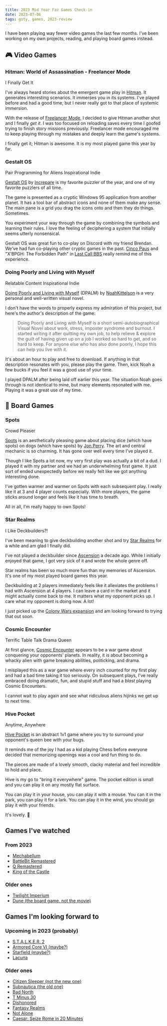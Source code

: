 ```yaml
---
title: 2023 Mid Year Fav Games Check-in
date: 2023-07-06
tags: goty, games, 2023-review
---
```


I have been playing way fewer video games the last few months. I've been working on my own projects, reading, and playing board games instead.

## <Icon>🎮</Icon> Video Games

### Hitman: World of Assassination - Freelancer Mode

<Badge color="#ffdb63" icon="💡">
  I Finally Get It
</Badge>

I've always heard stories about the emergent game play in [Hitman](https://store.steampowered.com/app/1659040/HITMAN_3/). It generates interesting scenarios. It immerses you in its systems. I've played before and had a good time, but I never really got to that place of systemic immersion.

With the release of [Freelancer Mode](https://www.polygon.com/reviews/23581384/hitman-3-freelancer-mode-roguelike-world-of-assassination), I decided to give Hitman another shot and I finally _get it_. I was too focused on reloading saves every time I goofed trying to finish story missions previously. Freelancer mode encouraged me to keep playing through my mistakes and deeply learn the game's systems.

I finally get it; Hitman is awesome. It is my most played game this year by far.

### Gestalt OS

<Badge color="#ffdb63" icon="👽">
  Pair Programming for Aliens
</Badge>

<Badge color="#FFCDD2" icon="❤️">
  Inspirational Indie
</Badge>

[Gestalt OS](https://games.increpare.com/Gestalt_OS/) by [Increpare](https://www.increpare.com/) is my favorite puzzler of the year, and one of my favorite puzzlers of all time.

The game is presented as a cryptic Windows 95 application from another planet. It has a tool bar of abstract icons and none of them make any sense. The main pane is a grid you drag the icons onto and then they do things. Sometimes.

You experiment your way through the game by combining the symbols and learning their rules. I love the feeling of deciphering a system that initially seems utterly nonsensical.

Gestalt OS was great fun to co-play on Discord with my friend Brendan. We've had fun co-playing other cryptic games in the past. [Cinco Paus](https://smestorp.itch.io/cinco-paus) and "X’BPGH: The Forbidden Path" in [Last Call BBS](https://www.zachtronics.com/last-call-bbs/) really remind me of this experience.

### Doing Poorly and Living with Myself

<Badge color="#ffdb63" icon="💙">
  Relatable Content
</Badge>

<Badge color="#FFCDD2" icon="❤️">
  Inspirational Indie
</Badge>

[Doing Poorly and Living with Myself](https://noahkittleson.itch.io/dpalm) (DPALM) by [NoahKittelson](https://noahkittleson.itch.io/) is a very personal and well-written visual novel.

I don't have the words to properly express my admiration of this project, but here's the author's description of the game:

> Doing Poorly and Living with Myself is a short semi-autobiographical Visual Novel about work, stress, imposter syndrome and burnout. I started writing it after quitting my own job, to help relieve & explore the guilt of having given up on a job I worked so hard to get, and so hard to keep. For anyone else who has also done poorly, I hope this can help you live with it.

It's about an hour to play and free to download. If anything in that description resonates with you, please play the game. Then, kick Noah a few bucks if you feel it was a good use of your time.

I played DPALM after being laid off earlier this year. The situation Noah goes through is not identical to mine, but many elements resonated with me. Playing it was a great use of my time.

## <Icon>🎲</Icon> Board Games

### Spots

<Badge color="#ffdb63" icon="👥">
  Crowd Pleaser
</Badge>

[Spots](https://boardgamegeek.com/boardgame/372559/spots) is an aesthetically pleasing game about placing dice (which have spots) on dogs (which have spots) by [Jon Perry](http://www.jonperry.com/). The art and central mechanic is so charming. It has gone over well every time I've played it.

Though I like Spots a lot now, my very first play was actually a bit of a dud. I played it with my partner and we had an underwhelming first game. It just sort of ended unexpectedly before we really felt like we got anything interesting done.

I've gotten warmer and warmer on Spots with each subsequent play. I really like it at 3 and 4 player counts especially. With more players, the game sticks around longer and feels like it has time to breath.

All in all, I'm really happy to own Spots!

### Star Realms

<Badge color="#ffdb63" icon="🃏">
  I Like Deckbuilders?!
</Badge>

I've been meaning to give deckbuilding another shot and try [Star Realms](https://boardgamegeek.com/boardgame/147020/star-realms) for a while and am glad I finally did.

I've not played a deckbuilder since [Ascension](https://boardgamegeek.com/boardgame/69789/ascension-deckbuilding-game) a decade ago. While I initially enjoyed that game, I got very sick of it and wrote the whole genre off.

Star realms has been so much more fun than my memories of Ascension. It's one of my most played board games this year.

Deckbuilding at 2 players immediately feels like it alleviates the problems I had with Ascension at 4 players. I can leave a card in the market and it might actually come back to me. It matters what my opponent picks up. I care what my opponent is doing now. A lot!

I just picked up the [Colony Wars expansion](https://boardgamegeek.com/boardgame/182631/star-realms-colony-wars) and am looking forward to trying that out soon.

### Cosmic Encounter

<Badge color="#ffdb63" icon="🎙️">
  Terrific Table Talk
</Badge>

<Badge color="#ffdb63" icon="👑">
  Drama Queen
</Badge>

At first glance, [Cosmic Encounter](https://boardgamegeek.com/boardgame/39463/cosmic-encounter) appears to be a war game about conquering your opponents' planets. In reality, it is about becoming a whacky alien with game breaking abilities, politicking, and drama.

I misplayed this as a war game where every inch counted for my first play and had a bad time taking it too seriously. On subsequent plays, I've really embraced doing dramatic, fun, and stupid stuff and had a _blast_ playing Cosmic Encounters.

I cannot wait to play again and see what ridiculous aliens hijinks we get up to next time.

### Hive Pocket

<Badge color="#ffdb63" icon="🌎">
  Anytime, Anywhere
</Badge>

[Hive Pocket](https://boardgamegeek.com/boardgame/154597/hive-pocket) is an abstract 1v1 game where you try to surround your opponent's queen bee with your bugs.

It reminds me of the joy I had as a kid playing Chess before everyone decided that memorizing openings was a cool and fun thing to do.

The pieces are made of a lovely smooth, clacky material and feel incredible to hold and place.

Hive is my go to "bring it everywhere" game. The pocket edition is small and you can play it on any mostly flat surface.

You can play it in your house, you can play it with a mouse. You can it in the park, you can play it for a lark. You can play it in the wind, you should go play it with your friends.

It's lovely. 🐝

## Games I've watched

### From 2023

<CloudList>

- [Mechabellum](https://store.steampowered.com/app/669330/Mechabellum/)
- [BattleBit Remastered](https://store.steampowered.com/app/671860/BattleBit_Remastered/)
- [Q Remastered](https://store.steampowered.com/app/2246110/Q_REMASTERED/)
- [King of the Castle](https://store.steampowered.com/app/1839880/King_Of_The_Castle/)

</CloudList>

### Older ones

<CloudList>

- [Twilight Imperium](https://boardgamegeek.com/boardgame/233078/twilight-imperium-fourth-edition)
- [Dune (the board game, not the movie)](https://boardgamegeek.com/boardgame/283355/dune)

</CloudList>

## Games I'm looking forward to

### Upcoming in 2023 (probably)

<CloudList>

- [S.T.A.L.K.E.R. 2](https://store.steampowered.com/app/1643320/STALKER_2_Heart_of_Chornobyl/)
- [Armored Core VI (maybe?)](https://store.steampowered.com/app/1888160/ARMORED_CORE_VI_FIRES_OF_RUBICON/)
- [Starfield (maybe?)](https://store.steampowered.com/app/1716740/STARFIELD/)
- [Lacuna](https://boardgamegeek.com/boardgame/386937/lacuna)

</CloudList>

### Older ones

<CloudList>

- [Citizen Sleeper (not the new one)](https://store.steampowered.com/app/1578650/Citizen_Sleeper/)
- [Subnautica (the old one)](https://store.steampowered.com/app/264710/Subnautica/)
- [Bad North](https://store.steampowered.com/app/688420/Bad_North_Jotunn_Edition/)
- [T Minus 30](https://store.steampowered.com/app/1371750/TMinus_30/)
- [Dishonored](https://store.steampowered.com/app/205100/Dishonored/)
- [Fantasy Realms](https://boardgamegeek.com/boardgame/223040/fantasy-realms)
- [Not Alone](https://boardgamegeek.com/boardgame/194879/not-alone)
- [Caesar: Seize Rome in 20 Minutes](https://boardgamegeek.com/boardgame/338957/caesar-seize-rome-20-minutes)

</CloudList>
